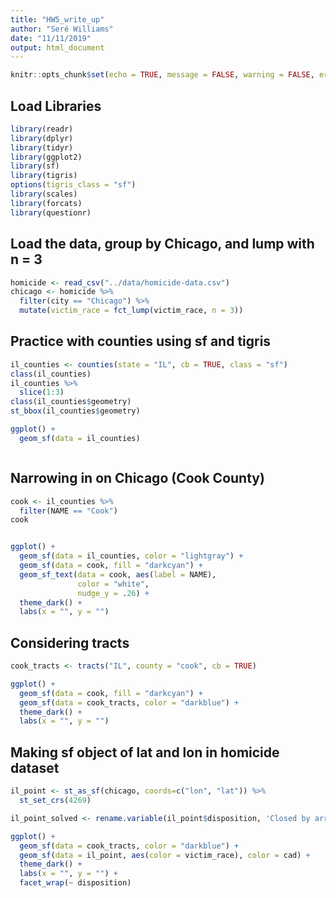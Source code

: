 ```yaml
---
title: "HW5_write_up"
author: "Seré Williams"
date: "11/11/2019"
output: html_document
---
```


```r
knitr::opts_chunk$set(echo = TRUE, message = FALSE, warning = FALSE, error = FALSE)
```

## Load Libraries

```r
library(readr)
library(dplyr)
library(tidyr)
library(ggplot2)
library(sf)
library(tigris)
options(tigris_class = "sf")
library(scales)
library(forcats)
library(questionr)

```

## Load the data, group by Chicago, and lump with n = 3

```r
homicide <- read_csv("../data/homicide-data.csv")
chicago <- homicide %>% 
  filter(city == "Chicago") %>% 
  mutate(victim_race = fct_lump(victim_race, n = 3))

```

## Practice with counties using sf and tigris

```r
il_counties <- counties(state = "IL", cb = TRUE, class = "sf")
class(il_counties)
il_counties %>% 
  slice(1:3)
class(il_counties$geometry)
st_bbox(il_counties$geometry)

ggplot() +
  geom_sf(data = il_counties)



```
## Narrowing in on Chicago (Cook County)
```r
cook <- il_counties %>% 
  filter(NAME == "Cook")
cook


ggplot() +
  geom_sf(data = il_counties, color = "lightgray") +
  geom_sf(data = cook, fill = "darkcyan") +
  geom_sf_text(data = cook, aes(label = NAME),
               color = "white",
               nudge_y = .26) +
  theme_dark() +
  labs(x = "", y = "")
```



## Considering tracts
```r
cook_tracts <- tracts("IL", county = "cook", cb = TRUE)

ggplot() +
  geom_sf(data = cook, fill = "darkcyan") +
  geom_sf(data = cook_tracts, color = "darkblue") +
  theme_dark() +
  labs(x = "", y = "")

```




## Making sf object of lat and lon in homicide dataset

```r
il_point <- st_as_sf(chicago, coords=c("lon", "lat")) %>%
  st_set_crs(4269)

il_point_solved <- rename.variable(il_point$disposition, 'Closed by arrest', 'solved')

ggplot() +
  geom_sf(data = cook_tracts, color = "darkblue") +
  geom_sf(data = il_point, aes(color = victim_race), color = cad) +
  theme_dark() +
  labs(x = "", y = "") +
  facet_wrap(~ disposition)
  
```

